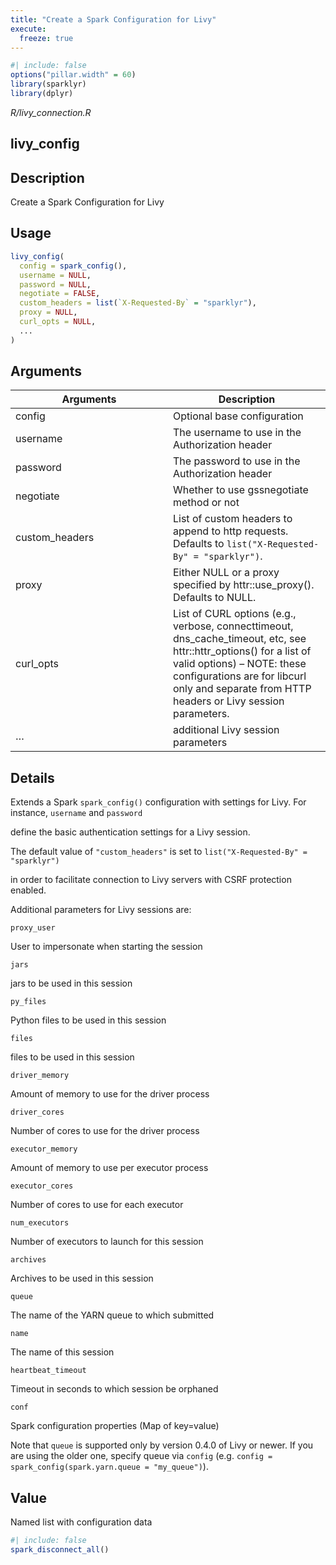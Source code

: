 ```yaml
---
title: "Create a Spark Configuration for Livy"
execute:
  freeze: true
---
```


```r
#| include: false
options("pillar.width" = 60)
library(sparklyr) 
library(dplyr)
```

*R/livy_connection.R*

## livy_config

## Description
Create a Spark Configuration for Livy 


## Usage
```r
livy_config( 
  config = spark_config(), 
  username = NULL, 
  password = NULL, 
  negotiate = FALSE, 
  custom_headers = list(`X-Requested-By` = "sparklyr"), 
  proxy = NULL, 
  curl_opts = NULL, 
  ... 
) 
```

## Arguments
|Arguments|Description|
|---|---|
| config | Optional base configuration |
| username | The username to use in the Authorization header |
| password | The password to use in the Authorization header |
| negotiate | Whether to use gssnegotiate method or not |
| custom_headers | List of custom headers to append to http requests. Defaults to `list("X-Requested-By" = "sparklyr")`. |
| proxy | Either NULL or a proxy specified by httr::use_proxy(). Defaults to NULL. |
| curl_opts | List of CURL options (e.g., verbose, connecttimeout, dns_cache_timeout, etc, see httr::httr_options() for a list of valid options) -- NOTE: these configurations are for libcurl only and separate from HTTP headers or Livy session parameters. |
| ... | additional Livy session parameters |

## Details

Extends a Spark `spark_config()` configuration with settings for Livy. For instance, `username` and `password`

define the basic authentication settings for a Livy session. 

The default value of `"custom_headers"` is set to `list("X-Requested-By" = "sparklyr")`

in order to facilitate connection to Livy servers with CSRF protection enabled. 

Additional parameters for Livy sessions are: 

  

`proxy_user`

User to impersonate when starting the session

  

`jars`

jars to be used in this session

  

`py_files`

Python files to be used in this session

  

`files`

files to be used in this session

  

`driver_memory`

Amount of memory to use for the driver process

  

`driver_cores`

Number of cores to use for the driver process

  

`executor_memory`

Amount of memory to use per executor process

  

`executor_cores`

Number of cores to use for each executor

  

`num_executors`

Number of executors to launch for this session

  

`archives`

Archives to be used in this session

  

`queue`

The name of the YARN queue to which submitted

  

`name`

The name of this session

  

`heartbeat_timeout`

Timeout in seconds to which session be orphaned

  

`conf`

Spark configuration properties (Map of key=value)

Note that `queue` is supported only by version 0.4.0 of Livy or newer. If you are using the older one, specify queue via `config` (e.g. `config = spark_config(spark.yarn.queue = "my_queue")`). 


## Value
Named list with configuration data 





```r
#| include: false
spark_disconnect_all()
```
